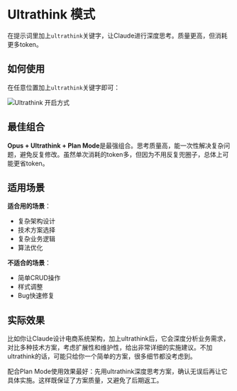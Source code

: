 # Ultrathink 模式

在提示词里加上`ultrathink`关键字，让Claude进行深度思考。质量更高，但消耗更多token。

## 如何使用

在任意位置加上`ultrathink`关键字即可：

![Ultrathink 开启方式](/img/media/image7.png)

## 最佳组合

**Opus + Ultrathink + Plan Mode**是最强组合。思考质量高，能一次性解决复杂问题，避免反复修改。虽然单次消耗的token多，但因为不用反复兜圈子，总体上可能更省token。

## 适用场景

**适合用的场景**：
- 复杂架构设计
- 技术方案选择
- 复杂业务逻辑
- 算法优化

**不适合的场景**：
- 简单CRUD操作
- 样式调整
- Bug快速修复

## 实际效果

比如你让Claude设计电商系统架构，加上ultrathink后，它会深度分析业务需求，对比多种技术方案，考虑扩展性和维护性，给出非常详细的实施建议。不加ultrathink的话，可能只给你一个简单的方案，很多细节都没考虑到。

配合Plan Mode使用效果最好：先用ultrathink深度思考方案，确认无误后再让它具体实施。这样既保证了方案质量，又避免了后期返工。